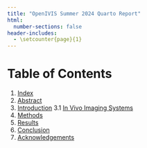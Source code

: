 ```yaml
---
title: "OpenIVIS Summer 2024 Quarto Report"
html:
  number-sections: false
header-includes:
  - \setcounter{page}{1} 
---
```

# Table of Contents {.unnumbered}
1. [Index](index.qmd)
2. [Abstract](/sections/abstract/abstract.qmd)
3. [Introduction](/sections//introduction/introduction.qmd) 
    3.1 [In Vivo Imaging Systems](/sections//introduction/introduction.qmd#in-vivo-imaging-systems)
4. [Methods](/sections//methods/methods.qmd)
5. [Results](/sections/results/results.qmd)
6. [Conclusion](/sections/conclusion/conclusion.qmd)
7. [Acknowledgements](/sections/acknowledgements/acknowledgements.qmd)

